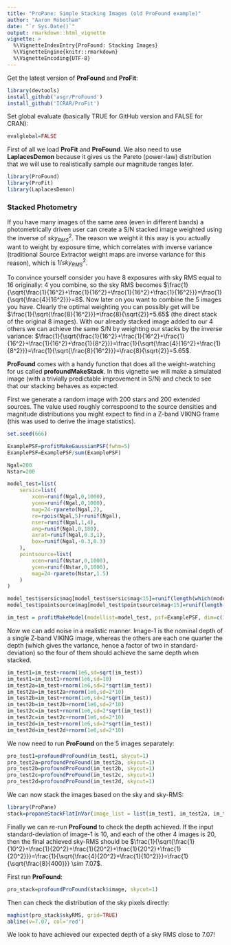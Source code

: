 ```yaml
---
title: "ProPane: Simple Stacking Images (old ProFound example)"
author: "Aaron Robotham"
date: "`r Sys.Date()`"
output: rmarkdown::html_vignette
vignette: >
  %\VignetteIndexEntry{ProFound: Stacking Images}
  %\VignetteEngine{knitr::rmarkdown}
  %\VignetteEncoding{UTF-8}
---
```


Get the latest version of **ProFound** and **ProFit**:

```r
library(devtools)
install_github('asgr/ProFound')
install_github('ICRAR/ProFit')
```

Set global evaluate (basically TRUE for GitHub version and FALSE for CRAN):

```r
evalglobal=FALSE
```

First of all we load **ProFit** and **ProFound**. We also need to use **LaplacesDemon** because it gives us the Pareto (power-law) distribution that we will use to realistically sample our magnitude ranges later.

```r
library(ProFound)
library(ProFit)
library(LaplacesDemon)
```

### Stacked Photometry

If you have many images of the same area (even in different bands) a photometrically driven user can create a S/N stacked image weighted using the inverse of ${sky_{RMS}}^2$. The reason we weight it this way is you actually want to weight by exposure time, which correlates with inverse variance (traditional Source Extractor weight maps are inverse variance for this reason), which is $1/{sky_{RMS}}^2$.

To convince yourself consider you have 8 exposures with sky RMS equal to 16 originally: 4 you combine, so the sky RMS becomes $\frac{1}{\sqrt{\frac{1}{16^2}+\frac{1}{16^2}+\frac{1}{16^2}+\frac{1}{16^2}}}=\frac{1}{\sqrt{\frac{4}{16^2}}}=8$. Now later on you want to combine the 5 images you have. Clearly the optimal weighting you can possibly get will be $\frac{1}{\sqrt{\frac{8}{16^2}}}=\frac{8}{\sqrt{2}}=5.65$ (the direct stack of the original 8 images). With our already stacked image added to our 4 others we can achieve the same S/N by weighting our stacks by the inverse variance: $\frac{1}{\sqrt{\frac{1}{16^2}+\frac{1}{16^2}+\frac{1}{16^2}+\frac{1}{16^2}+\frac{1}{8^2}}}=\frac{1}{\sqrt{\frac{4}{16^2}+\frac{1}{8^2}}}=\frac{1}{\sqrt{\frac{8}{16^2}}}=\frac{8}{\sqrt{2}}=5.65$.

**ProFound** comes with a handy function that does all the weight-watching for us called **profoundMakeStack**. In this vignette we will make a simulated image (with a trivially predictable improvement in S/N) and check to see that our stacking behaves as expected.

First we generate a random image with 200 stars and 200 extended sources. The value used roughly correspoond to the source densities and magnitude distributions you might expect to find in a Z-band VIKING frame (this was used to derive the image statistics).

```r
set.seed(666)

ExamplePSF=profitMakeGaussianPSF(fwhm=5)
ExamplePSF=ExamplePSF/sum(ExamplePSF)

Ngal=200
Nstar=200

model_test=list(
	sersic=list(
		xcen=runif(Ngal,0,1000),
		ycen=runif(Ngal,0,1000),
		mag=24-rpareto(Ngal,2),
		re=rpois(Ngal,5)+runif(Ngal),
		nser=runif(Ngal,1,4),
		ang=runif(Ngal,0,180),
		axrat=runif(Ngal,0.3,1),
		box=runif(Ngal,-0.3,0.3)
	),
	pointsource=list(
		xcen=runif(Nstar,0,1000),
		ycen=runif(Nstar,0,1000),
		mag=24-rpareto(Nstar,1.5)
	)
)

model_test$sersic$mag[model_test$sersic$mag<15]=runif(length(which(model_test$sersic$mag<15)),15,22)
model_test$pointsource$mag[model_test$pointsource$mag<15]=runif(length(which(model_test$pointsource$mag<15)),15,22)

im_test = profitMakeModel(modellist=model_test, psf=ExamplePSF, dim=c(1000,1000), magzero = 30)$z
```

Now we can add noise in a realistic manner. Image-1 is the nominal depth of a single Z-band VIKING image, whereas the others are each one quarter the depth (which gives the variance, hence a factor of two in standard-deviation) so the four of them should achieve the same depth when stacked.

```r
im_test1=im_test+rnorm(1e6,sd=sqrt(im_test))
im_test1=im_test1+rnorm(1e6,sd=10)
im_test2a=im_test+rnorm(1e6,sd=2*sqrt(im_test))
im_test2a=im_test2a+rnorm(1e6,sd=2*10)
im_test2b=im_test+rnorm(1e6,sd=2*sqrt(im_test))
im_test2b=im_test2b+rnorm(1e6,sd=2*10)
im_test2c=im_test+rnorm(1e6,sd=2*sqrt(im_test))
im_test2c=im_test2c+rnorm(1e6,sd=2*10)
im_test2d=im_test+rnorm(1e6,sd=2*sqrt(im_test))
im_test2d=im_test2d+rnorm(1e6,sd=2*10)
```

We now need to run **ProFound** on the 5 images separately:

```r
pro_test1=profoundProFound(im_test1, skycut=1)
pro_test2a=profoundProFound(im_test2a, skycut=1)
pro_test2b=profoundProFound(im_test2b, skycut=1)
pro_test2c=profoundProFound(im_test2c, skycut=1)
pro_test2d=profoundProFound(im_test2d, skycut=1)
```

We can now stack the images based on the sky and sky-RMS:

```r
library(ProPane)
stack=propaneStackFlatInVar(image_list = list(im_test1, im_test2a, im_test2b, im_test2c, im_test2d), sky_list = list(pro_test1$sky, pro_test2a$sky, pro_test2b$sky, pro_test2c$sky, pro_test2d$sky), skyRMS_list = list(pro_test1$skyRMS, pro_test2a$skyRMS, pro_test2b$skyRMS, pro_test2c$skyRMS, pro_test2d$skyRMS), magzero_in=c(30,30,30,30,30), magzero_out=30)
```

Finally we can re-run **ProFound** to check the depth achieved. If the input standard-deviation of image-1 is 10, and each of the other 4 images is 20, then the final achieved sky-RMS should be $\frac{1}{\sqrt{\frac{1}{10^2}+\frac{1}{20^2}+\frac{1}{20^2}+\frac{1}{20^2}+\frac{1}{20^2}}}=\frac{1}{\sqrt{\frac{4}{20^2}+\frac{1}{10^2}}}=\frac{1}{\sqrt{\frac{8}{400}}} \sim 7.07$.

First run **ProFound**:

```r
pro_stack=profoundProFound(stack$image, skycut=1)
```

Then can check the distribution of the sky pixels directly:

```r
maghist(pro_stack$skyRMS, grid=TRUE)
abline(v=7.07, col='red')
```

We look to have achieved our expected depth of a sky RMS close to 7.07!
